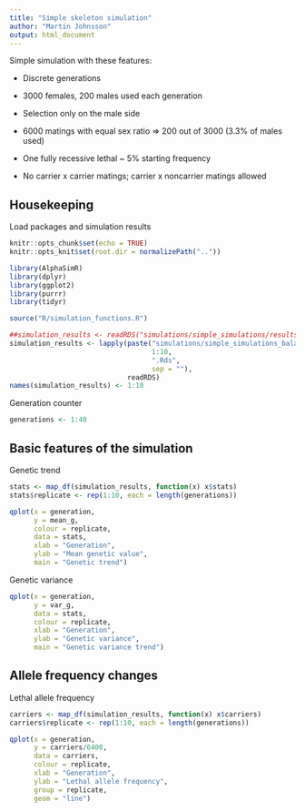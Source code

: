 ```yaml
---
title: "Simple skeleton simulation"
author: "Martin Johnsson"
output: html_document
---
```


Simple simulation with these features:

* Discrete generations

* 3000 females, 200 males used each generation

* Selection only on the male side

* 6000 matings with equal sex ratio => 200 out of 3000 (3.3% of males used)

* One fully recessive lethal ~ 5% starting frequency

* No carrier x carrier matings; carrier x noncarrier matings allowed

## Housekeeping

Load packages and simulation results

```r
knitr::opts_chunk$set(echo = TRUE)
knitr::opts_knit$set(root.dir = normalizePath(".."))
```

```r
library(AlphaSimR)
library(dplyr)
library(ggplot2)
library(purrr)
library(tidyr)

source("R/simulation_functions.R")
```

```r
##simulation_results <- readRDS("simulations/simple_simulations/results_2.Rds")
simulation_results <- lapply(paste("simulations/simple_simulations_balancing/results_",
                                   1:10,
                                   ".Rds",
                                   sep = ""),
                             readRDS)
names(simulation_results) <- 1:10
```

Generation counter

```r
generations <- 1:40
```


## Basic features of the simulation

Genetic trend

```r
stats <- map_df(simulation_results, function(x) x$stats)
stats$replicate <- rep(1:10, each = length(generations))

qplot(x = generation,
      y = mean_g,
      colour = replicate,
      data = stats,
      xlab = "Generation",
      ylab = "Mean genetic value",
      main = "Genetic trend")
```

Genetic variance

```r
qplot(x = generation,
      y = var_g,
      data = stats,
      colour = replicate,
      xlab = "Generation",
      ylab = "Genetic variance",
      main = "Genetic variance trend")
```

## Allele frequency changes

Lethal allele frequency

```r
carriers <- map_df(simulation_results, function(x) x$carriers)
carriers$replicate <- rep(1:10, each = length(generations))

qplot(x = generation,
      y = carriers/6400,
      data = carriers,
      colour = replicate,
      xlab = "Generation",
      ylab = "Lethal allele frequency",
      group = replicate,
      geom = "line")
```

